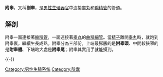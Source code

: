 {{Infobox anatomy
| Name         = 附睾／副睾
| Latin        = Epididymis
| Greek        = 
| Image        = Illu testis surface.jpg
| Caption      = 1: 附睾<BR>2: 附睾頭部<BR>3: 附睾小葉<BR>4: 附睾本體<BR>5: 附睾尾<BR>6: 附睾管<BR>7: [[輸精管|輸精管]]
| Width        = 194
| Image2    = Seminoma of the Testis.jpg
| Caption2     =[[男人|男人]]的附睾像逗號型，連繫着[[睾丸|睾丸]]
| Precursor    = [[腎管|腎管]]
| System       = 
| Artery       = 
| Vein         = [[蔓狀靜脈叢|蔓狀靜脈叢]]
| Nerve        = 
| Lymph        = 
<!--
| GraySubject  = 258
| GrayPage     = 1242
| MeshName     = Epididymis
| MeshNumber   = A05.360.444.371
-->
}}
'''附睾'''，又稱'''副睾'''，是[[男性生殖器官|男性生殖器官]]中连接[[睾丸|睾丸]]和[[输精管|输精管]]的管道。

==解剖==
附睾一面連接著[[輸精管|輸精管]]，一面連接著[[睾丸|睾丸]]的[[曲精細管|曲精細管]]。當[[精子|精子]]離開[[睾丸|睾丸]]時，就跑到附睾裏，繼續生長成熟。附睾分為三部份，上端最膨脹的是'''附睾頭'''、中間較狹窄的是'''附睾體'''、下端略大處是'''附睾尾'''；附睾其實用手就能摸到。

{{-}}
{{男性生殖系统}}
{{Anatomy-stub}}

[[Category:男性生殖系统|Category:男性生殖系统]]
[[Category:陰囊|Category:陰囊]]